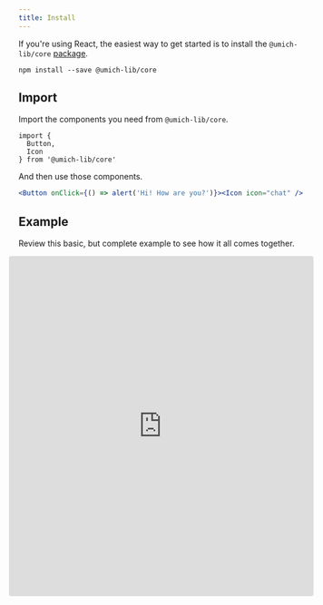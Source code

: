 ```yaml
---
title: Install
---
```


If you're using React, the easiest way to get started is to install the `@umich-lib/core` [package](https://www.npmjs.com/package/@umich-lib/core).

```
npm install --save @umich-lib/core
```

## Import

Import the components you need from `@umich-lib/core`.


```
import {
  Button,
  Icon
} from '@umich-lib/core'
```

And then use those components.

```jsx live=true
<Button onClick={() => alert('Hi! How are you?')}><Icon icon="chat" /> Say hello</Button>
```

## Example

Review this basic, but complete example to see how it all comes together.

<iframe src="https://codesandbox.io/embed/q9wq1rmj3q?fontsize=14" style="width: calc(100% + 2rem + 1px); height:600px; border:0; border-radius: 4px; overflow:hidden; margin: 0 calc(-1rem + -1px);" sandbox="allow-modals allow-forms allow-popups allow-scripts allow-same-origin"></iframe>